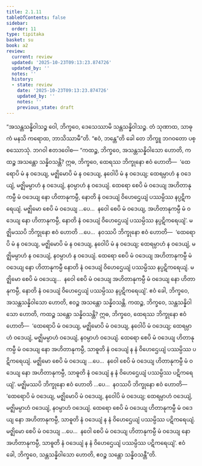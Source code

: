 ```yaml
---
title: 2.1.11
tableOfContents: false
sidebar:
  order: 11
type: tipitaka
basket: su
book: a2
review:
  current: review
  updated: '2025-10-23T09:13:23.874726'
  updated_by: ''
  notes: ''
  history:
  - state: review
    date: '2025-10-23T09:13:23.874726'
    updated_by: ''
    notes: ''
    previous_state: draft
---
```



<ReviewStatus review={frontmatter.review} showDetails={true} />

<HypothesisAnnotation frontmatter={frontmatter} />

<DynamicBreadcrumb />

<Division number="63" book="a2" e="ch" v="15" p="77">

<Paragraph number="139" book="a2">
“အသန္တသန္နိဝါသဉ္စ ဝေါ, ဘိက္ခဝေ, ဒေသေဿာမိ သန္တသန္နိဝါသဉ္စ. တံ သုဏာထ, သာဓုကံ မနသိ ကရောထ, ဘာသိဿာမီ”တိ. “ဧဝံ, ဘန္တေ”တိ ခေါ တေ ဘိက္ခူ ဘဂဝတော ပစ္စဿောသုံ. ဘဂဝါ ဧတဒဝေါစ—
</Paragraph>

<Paragraph number="140" book="a2">
“ကထဉ္စ, ဘိက္ခဝေ, အသန္တသန္နိဝါသော ဟောတိ, ကထဉ္စ အသန္တော သန္နိဝသန္တိ? ဣဓ, ဘိက္ခဝေ, ထေရဿ ဘိက္ခုနော ဧဝံ ဟောတိ—  ‘ထေရောပိ မံ န ဝဒေယျ, မဇ္ဈိမောပိ မံ န ဝဒေယျ, နဝေါပိ မံ န ဝဒေယျ; ထေရမ္ပာဟံ န ဝဒေယျံ, မဇ္ဈိမမ္ပာဟံ န ဝဒေယျံ, နဝမ္ပာဟံ န ဝဒေယျံ. ထေရော စေပိ မံ ဝဒေယျ အဟိတာနုကမ္ပီ မံ ဝဒေယျ နော ဟိတာနုကမ္ပီ, နောတိ နံ ဝဒေယျံ ဝိဟေဌေယျံ ပဿမ္ပိဿ နပ္ပဋိကရေယျံ. မဇ္ဈိမော စေပိ မံ ဝဒေယျ …ပေ…  နဝေါ စေပိ မံ ဝဒေယျ, အဟိတာနုကမ္ပီ မံ ဝဒေယျ နော ဟိတာနုကမ္ပီ, နောတိ နံ ဝဒေယျံ ဝိဟေဌေယျံ ပဿမ္ပိဿ နပ္ပဋိကရေယျံ’. မဇ္ဈိမဿပိ ဘိက္ခုနော ဧဝံ ဟောတိ …ပေ…  နဝဿပိ ဘိက္ခုနော ဧဝံ ဟောတိ—  ‘ထေရောပိ မံ န ဝဒေယျ, မဇ္ဈိမောပိ မံ န ဝဒေယျ, နဝေါပိ မံ န ဝဒေယျ; ထေရမ္ပာဟံ န ဝဒေယျံ, မဇ္ဈိမမ္ပာဟံ န ဝဒေယျံ, နဝမ္ပာဟံ န ဝဒေယျံ. ထေရော စေပိ မံ ဝဒေယျ အဟိတာနုကမ္ပီ မံ ဝဒေယျ နော ဟိတာနုကမ္ပီ နောတိ နံ ဝဒေယျံ ဝိဟေဌေယျံ ပဿမ္ပိဿ နပ္ပဋိကရေယျံ. မဇ္ဈိမော စေပိ မံ ဝဒေယျ…  နဝေါ စေပိ မံ ဝဒေယျ အဟိတာနုကမ္ပီ မံ ဝဒေယျ နော ဟိတာနုကမ္ပီ, နောတိ နံ ဝဒေယျံ ဝိဟေဌေယျံ ပဿမ္ပိဿ နပ္ပဋိကရေယျံ’. ဧဝံ ခေါ, ဘိက္ခဝေ, အသန္တသန္နိဝါသော ဟောတိ, ဧဝဉ္စ အသန္တော သန္နိဝသန္တိ.
</Paragraph>

<Paragraph number="141" book="a2">
ကထဉ္စ, ဘိက္ခဝေ, သန္တသန္နိဝါသော ဟောတိ, ကထဉ္စ သန္တော သန္နိဝသန္တိ? ဣဓ, ဘိက္ခဝေ, ထေရဿ ဘိက္ခုနော ဧဝံ ဟောတိ—  ‘ထေရောပိ မံ ဝဒေယျ, မဇ္ဈိမောပိ မံ ဝဒေယျ, နဝေါပိ မံ ဝဒေယျ; ထေရမ္ပာဟံ ဝဒေယျံ, မဇ္ဈိမမ္ပာဟံ ဝဒေယျံ, နဝမ္ပာဟံ ဝဒေယျံ. ထေရော စေပိ မံ ဝဒေယျ ဟိတာနုကမ္ပီ မံ ဝဒေယျ နော အဟိတာနုကမ္ပီ, သာဓူတိ နံ ဝဒေယျံ န နံ ဝိဟေဌေယျံ ပဿမ္ပိဿ ပဋိကရေယျံ. မဇ္ဈိမော စေပိ မံ ဝဒေယျ …ပေ…  နဝေါ စေပိ မံ ဝဒေယျ ဟိတာနုကမ္ပီ မံ ဝဒေယျ နော အဟိတာနုကမ္ပီ, သာဓူတိ နံ ဝဒေယျံ န နံ ဝိဟေဌေယျံ ပဿမ္ပိဿ ပဋိကရေယျံ’. မဇ္ဈိမဿပိ ဘိက္ခုနော ဧဝံ ဟောတိ …ပေ…  နဝဿပိ ဘိက္ခုနော ဧဝံ ဟောတိ—  ‘ထေရောပိ မံ ဝဒေယျ, မဇ္ဈိမောပိ မံ ဝဒေယျ, နဝေါပိ မံ ဝဒေယျ; ထေရမ္ပာဟံ ဝဒေယျံ, မဇ္ဈိမမ္ပာဟံ ဝဒေယျံ, နဝမ္ပာဟံ ဝဒေယျံ. ထေရော စေပိ မံ ဝဒေယျ ဟိတာနုကမ္ပီ မံ ဝဒေယျ နော အဟိတာနုကမ္ပီ, သာဓူတိ နံ ဝဒေယျံ န နံ ဝိဟေဌေယျံ ပဿမ္ပိဿ ပဋိကရေယျံ. မဇ္ဈိမော စေပိ မံ ဝဒေယျ …ပေ…  နဝေါ စေပိ မံ ဝဒေယျ ဟိတာနုကမ္ပီ မံ ဝဒေယျ နော အဟိတာနုကမ္ပီ, သာဓူတိ နံ ဝဒေယျံ န နံ ဝိဟေဌေယျံ ပဿမ္ပိဿ ပဋိကရေယျံ’. ဧဝံ ခေါ, ဘိက္ခဝေ, သန္တသန္နိဝါသော ဟောတိ, ဧဝဉ္စ သန္တော သန္နိဝသန္တီ”တိ.
</Paragraph>
</Division>